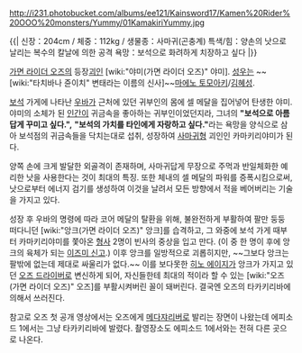http://i231.photobucket.com/albums/ee121/Kainsword17/Kamen%20Rider%20OOO%20monsters/Yummy/01KamakiriYummy.jpg

{{|
신장：204cm / 체중：112kg / 생물종：사마귀(곤충계)
특색/힘：양손의 낫으로 날리는 복수의 칼날에 의한 공격
욕망：보석으로 화려하게 치장하고 싶다
|}}

[[가면 라이더 오즈]]의 등장[[괴인]] [wiki:"야미(가면 라이더 오즈)" 야미]. [[성우]]는 ~~[wiki:"타치바나 쥰이치" 변태라는 이름의 신사]~~[[마에노 토모아키]]/[[김혜성]].

[[보석]] 가게에 나타난 [[우바]]가 근처에 있던 귀부인의 몸에 셀 메달을 집어넣어 탄생한 야미. 야미의 소체가 된 [[인간]]이 귀금속을 좋아하는 귀부인이었던지라, 그녀의 '''"보석으로 아름답게 꾸미고 싶다.",''' '''"보석의 가치를 타인에게 자랑하고 싶다."'''라는 욕망을 양식으로 삼아 보석점의 귀금속들을 닥치는대로 섭취, 성장하여 [[사마귀]]형 괴인인 카마키리야미가 된다.

양쪽 손에 크게 발달한 외골격이 존재하며, 사마귀답게 무장으로 주먹과 반일체화한 예리한 낫을 사용한다는 것이 최대의 특징. 또한 체내의 셀 메달의 파워를 증폭시킴으로써, 낫으로부터 에너지 검기를 생성하여 이것을 날려서 모든 방향에서 적을 베어버리는 기술을 가지고 있다.

성장 후 우바의 명령에 따라 코어 메달의 탈환을 위해, 불완전하게 부활하여 팔만 둥둥 떠다니던 [wiki:"앙크(가면 라이더 오즈)" 앙크]를 습격하고, 그 와중에 보석 가게 때부터 카마키리야미를 쫓아온 [[형사]] 2명이 빈사의 중상을 입고 만다. (이 중 한 명이 후에 앙크의 육체가 되는 [[이즈미 신고]].) 이후 앙크를 일방적으로 괴롭히지만, ~~그보다 앙크는 팔밖에 없는데 제대로 싸울리가 없다.~~ 이를 보다못한 [[히노 에이지]]가 앙크가 가지고 있던 [[오즈 드라이버]]로 변신하게 되어, 자신들한테 최대의 적이라 할 수 있는 [wiki:"오즈(가면 라이더 오즈)" 오즈]를 부활시켜버린 꼴이 돼버린다. 결국엔 오즈의 타카키리바에 의해서 쓰러진다.

참고로 오즈 첫 공개 영상에서는 오즈에게 [[메다쟈리버]]로 발리는 장면이 나왔는데 에피소드 1에서는 그냥 타카키리바에 발렸다. 촬영장소도 에피소드 1에서와는 전혀 다른 곳으로 나온다.
